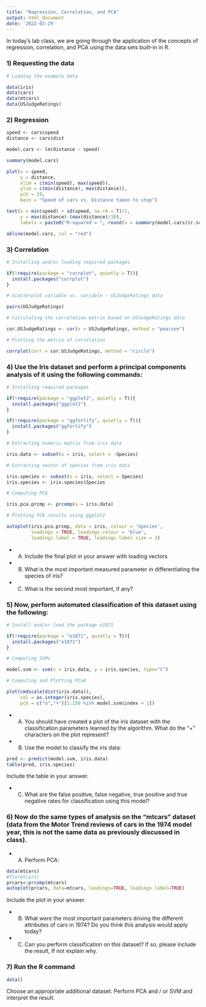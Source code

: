 ```yaml
---
title: "Regression, Correlation, and PCA"
output: html_document
date: '2022-03-29'
---
```

In today's lab class, we are going through the application of the concepts of regression, correlation, and PCA using the data sets built-in in R.

### 1) Requesting the data

```r

# Loading the example data

data(iris)
data(cars)
data(mtcars)
data(USJudgeRatings)

```

### 2) Regression

```r

speed <- cars$speed
distance <- cars$dist

model.cars <- lm(distance ~ speed)

summary(model.cars)

plot(x = speed,
     y = distance,
     xlim = c(min(speed), max(speed)),
     ylim = c(min(distance), max(distance)),
     pch = 19,
     main = "Speed of cars vs. Distance taken to stop")

text(x = min(speed) + sd(speed, na.rm = T)/2,
     y = max(distance)-(max(distance)/10),
     labels = paste0("R-squared = ", round(x = summary(model.cars)$r.squared, digits = 2)))

abline(model.cars, col = "red")

```

### 3) Correlation

```r

# Installing and/or loading required packages

if(!require(package = "corrplot", quietly = T)){
  install.packages("corrplot")
}

# Scatterplot variable vs. variable - USJudgeRatings data

pairs(USJudgeRatings)

# Calculating the correlation matrix based on USJudgeRatings data

cor.USJudgeRatings <- cor(x = USJudgeRatings, method = "pearson")

# Plotting the matrix of correlation

corrplot(corr = cor.USJudgeRatings, method = "circle")

```

### 4) Use the Iris dataset and perform a principal components analysis of it using the following commands:

```r

# Installing required packages

if(!require(package = "ggplot2", quietly = T)){
  install.packages("ggplot2")
}

if(!require(package = "ggfortify", quietly = T)){
  install.packages("ggfortify")
}

# Extracting numeric matrix from iris data

iris.data <- subset(x = iris, select = -Species)

# Extracting vector of species from iris data

iris.species <- subset(x = iris, select = Species)
iris.species <- iris.species$Species

# Computing PCA

iris.pca.prcmp <- prcomp(x = iris.data)

# Plotting PCA results using ggplot2

autoplot(iris.pca.prcmp, data = iris, colour = 'Species',
         loadings = TRUE, loadings.colour = 'blue',
         loadings.label = TRUE, loadings.label.size = 3)
```

* A) Include the final plot in your answer with loading vectors
* B) What is the most important measured parameter in differentiating the species of iris?
* C) What is the second most important, if any?

### 5) Now, perform automated classification of this dataset using the following:

```r

# Install and/or load the package e1071

if(!require(package = "e1071", quietly = T)){
  install.packages("e1071")
}

# Computing SVMs

model.svm <- svm(x = iris.data, y = iris.species, type="C")

# Computing and Plotting PCoA

plot(cmdscale(dist(iris.data)),
     col = as.integer(iris.species),
     pch = c("o","+")[1:150 %in% model.svm$index + 1])

```

* A) You should have created a plot of the iris dataset with the classification parameters learned by the algorithm. What do the “+” characters on the plot represent?
* B) Use the model to classify the iris data:

```r

pred <- predict(model.svm, iris.data)
table(pred, iris.species)

```

Include the table in your answer.

* C) What are the false positive, false negative, true positive and true negative rates for classification using this model?

### 6) Now do the same types of analysis on the “mtcars” dataset (data from the Motor Trend reviews of cars in the 1974 model year, this is not the same data as previously discussed in class).

* A) Perform PCA:

```r
data(mtcars)
#fix(mtcars)
prcars<-prcomp(mtcars)
autoplot(prcars, data=mtcars, loadings=TRUE, loadings.label=TRUE)
```

Include the plot in your answer.

* B) What were the most important parameters driving the different attributes of cars in 1974? Do you think this analysis would apply today?
* C) Can you perform classification on this dataset? If so, please include the result, If not explain why.

### 7) Run the R command 

```r
data()
```

Choose an appropriate additional dataset. Perform PCA and / or SVM and interpret the result.